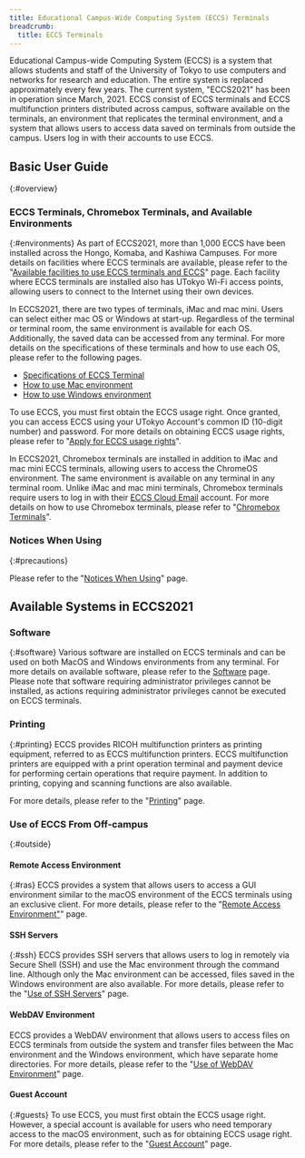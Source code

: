```yaml
---
title: Educational Campus-Wide Computing System (ECCS) Terminals
breadcrumb:
  title: ECCS Terminals
---
```



<WwweccEol systemName="ECCS terminals"/>

Educational Campus-wide Computing System (ECCS) is a system that allows students and staff of the University of Tokyo to use computers and networks for research and education. The entire system is replaced approximately every few years. The current system, "ECCS2021" has been in operation since March, 2021. ECCS consist of ECCS terminals and ECCS multifunction printers distributed across campus, software available on the terminals, an environment that replicates the terminal environment, and a system that allows users to access data saved on terminals from outside the campus. Users log in with their accounts to use ECCS.

## Basic User Guide
{:#overview}

### ECCS Terminals, Chromebox Terminals, and Available Environments
{:#environments}
As part of ECCS2021, more than 1,000 ECCS have been installed across the Hongo, Komaba, and Kashiwa Campuses. For more details on facilities where ECCS terminals are available, please refer to the "[Available facilities to use ECCS terminals and ECCS](./overview/facilities/)" page. Each facility where ECCS terminals are installed also has UTokyo Wi-Fi access points, allowing users to connect to the Internet using their own devices.

In ECCS2021, there are two types of terminals, iMac and mac mini. Users can select either mac OS or Windows at start-up. Regardless of the terminal or terminal room, the same environment is available for each OS. Additionally, the saved data can be accessed from any terminal. For more details on the specifications of these terminals and how to use each OS, please refer to the following pages. 

- [Specifications of ECCS Terminal](./overview/spec/)
- [How to use Mac environment](./overview/usage-mac/)
- [How to use Windows environment](./overview/usage-windows/)

To use ECCS, you must first obtain the ECCS usage right. Once granted, you can access ECCS using your UTokyo Account's common ID (10-digit number) and password. For more details on obtaining ECCS usage rights, please refer to "[Apply for ECCS usage rights](./overview/right-application/)".

In ECCS2021, Chromebox terminals are installed in addition to iMac and mac mini ECCS terminals, allowing users to access the ChromeOS environment. The same environment is available on any terminal in any terminal room. Unlike iMac and mac mini terminals, Chromebox terminals require users to log in with their [ECCS Cloud Email](/google/) account. For more details on how to use Chromebox terminals, please refer to "[Chromebox Terminals](./chromeos)".

### Notices When Using
{:#precautions}

Please refer to the "[Notices When Using](./overview/precautions/)" page.

## Available Systems in ECCS2021

### Software
{:#software}
Various software are installed on ECCS terminals and can be used on both MacOS and Windows environments from any terminal. For more details on available software, please refer to the [Software](./features/software/) page. Please note that software requiring administrator privileges cannot be installed, as actions requiring administrator privileges cannot be executed on ECCS terminals.

### Printing
{:#printing}
ECCS provides RICOH multifunction printers as printing equipment, referred to as ECCS multifunction printers. ECCS multifunction printers are equipped with a print operation terminal and payment device for performing certain operations that require payment. In addition to printing, copying and scanning functions are also available.

For more details, please refer to the "[Printing](./features/printing/)" page.

### Use of ECCS From Off-campus
{:#outside}

#### Remote Access Environment
{:#ras}
ECCS provides a system that allows users to access a GUI environment similar to the macOS environment of the ECCS terminals using an exclusive client. For more details, please refer to the "[Remote Access Environment"](./features/ras/)" page.

#### SSH Servers
{:#ssh}
ECCS provides SSH servers that allows users to log in remotely via Secure Shell (SSH) and use the Mac environment through the command line. Although only the Mac environment can be accessed, files saved in the Windows environment are also available. For more details, please refer to the "[Use of SSH Servers](./features/ssh/)" page.

#### WebDAV Environment
ECCS provides a WebDAV environment that allows users to access files on ECCS terminals from outside the system and transfer files between the Mac environment and the Windows environment, which have separate home directories. For more details, please refer to the "[Use of WebDAV Environment](./features/webdav/)" page.

#### Guest Account
{:#guests}
To use ECCS, you must first obtain the ECCS usage right. However, a special account is available for users who need temporary access to the macOS environment, such as for obtaining ECCS usage right. For more details, please refer to the "[Guest Account](./overview/guest-account/)" page.
